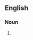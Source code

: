 {{also|Drummers}}

==English==

===Noun===
{{head|en|noun plural form}}

# {{plural of|drummer|lang=en}}